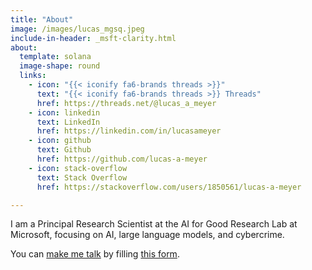 ```yaml
---
title: "About"
image: /images/lucas_mgsq.jpeg
include-in-header: _msft-clarity.html
about:
  template: solana
  image-shape: round
  links:
    - icon: "{{< iconify fa6-brands threads >}}"
      text: "{{< iconify fa6-brands threads >}} Threads"
      href: https://threads.net/@lucas_a_meyer
    - icon: linkedin
      text: LinkedIn
      href: https://linkedin.com/in/lucasameyer
    - icon: github
      text: Github
      href: https://github.com/lucas-a-meyer
    - icon: stack-overflow
      text: Stack Overflow
      href: https://stackoverflow.com/users/1850561/lucas-a-meyer

---
```

I am a Principal Research Scientist at the AI for Good Research Lab at Microsoft, focusing on AI, large language models, and cybercrime. 

You can [make me talk](contact.qmd) by filling [this form](contact.qmd).

